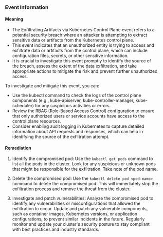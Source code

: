 
### Event Information

#### Meaning

- The Exfiltrating Artifacts via Kubernetes Control Plane event refers to a potential security breach where an attacker is attempting to extract sensitive data or artifacts from the Kubernetes control plane.
- This event indicates that an unauthorized entity is trying to access and exfiltrate data or artifacts from the control plane, which can include configuration files, secrets, or other sensitive information.
- It is crucial to investigate this event promptly to identify the source of the breach, assess the extent of the data exfiltration, and take appropriate actions to mitigate the risk and prevent further unauthorized access.

To investigate and mitigate this event, you can:
- Use the kubectl command to check the logs of the control plane components (e.g., kube-apiserver, kube-controller-manager, kube-scheduler) for any suspicious activities or errors.
- Review the RBAC (Role-Based Access Control) configuration to ensure that only authorized users or service accounts have access to the control plane resources.
- Consider enabling audit logging in Kubernetes to capture detailed information about API requests and responses, which can help in identifying the source of the exfiltration attempt.

#### Remediation

1. Identify the compromised pod: Use the `kubectl get pods` command to list all the pods in the cluster. Look for any suspicious or unknown pods that might be responsible for the exfiltration. Take note of the pod name.

2. Delete the compromised pod: Use the `kubectl delete pod <pod-name>` command to delete the compromised pod. This will immediately stop the exfiltration process and remove the threat from the cluster.

3. Investigate and patch vulnerabilities: Analyze the compromised pod to identify any vulnerabilities or misconfigurations that allowed the exfiltration to occur. Update and patch any vulnerable components, such as container images, Kubernetes versions, or application configurations, to prevent similar incidents in the future. Regularly monitor and update your cluster's security posture to stay compliant with best practices and industry standards.

